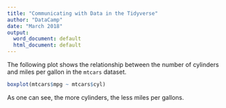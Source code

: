 ```yaml
---
title: "Communicating with Data in the Tidyverse"
author: "DataCamp"
date: "March 2018"
output:
  word_document: default
  html_document: default
---
```


The following plot shows the relationship between the number of cylinders and miles per gallon in the `mtcars` dataset.

```r
boxplot(mtcars$mpg ~ mtcars$cyl)
```

As one can see, the more cylinders, the less miles per gallons.